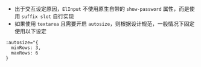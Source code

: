 
<Meta of={InputStories} />

* 出于交互设定原因，`ElInput` 不使用原生自带的 `show-password` 属性，而是使用 `suffix slot` 自行实现
* 如果使用 `textarea` 且需要开启 `autosize`，则根据设计规范，一般情况下固定使用以下设定

```
:autosize="{
  minRows: 3,
  maxRows: 6
}
```
